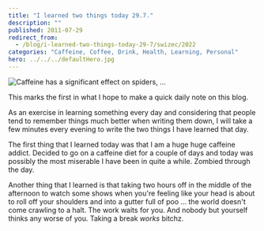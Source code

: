 ```yaml
---
title: "I learned two things today 29.7."
description: ""
published: 2011-07-29
redirect_from:
  - /blog/i-learned-two-things-today-29-7/swizec/2022
categories: "Caffeine, Coffee, Drink, Health, Learning, Personal"
hero: ../../../defaultHero.jpg
---
```


![Caffeine has a significant effect on spiders, ...](https://swizec.com/wp-content/uploads/2011/07/Caffeinated_spiderwebs2.jpg "Caffeine has a significant effect on spiders, ...")

This marks the first in what I hope to make a quick daily note on this blog.

As an exercise in learning something every day and considering that people tend to remember things much better when writing them down, I will take a few minutes every evening to write the two things I have learned that day.

The first thing that I learned today was that I am a huge huge caffeine addict. Decided to go on a caffeine diet for a couple of days and today was possibly the most miserable I have been in quite a while. Zombied through the day.

Another thing that I learned is that taking two hours off in the middle of the afternoon to watch some shows when you're feeling like your head is about to roll off your shoulders and into a gutter full of poo ... the world doesn't come crawling to a halt. The work waits for you. And nobody but yourself thinks any worse of you. Taking a break _works_ bitchz.

